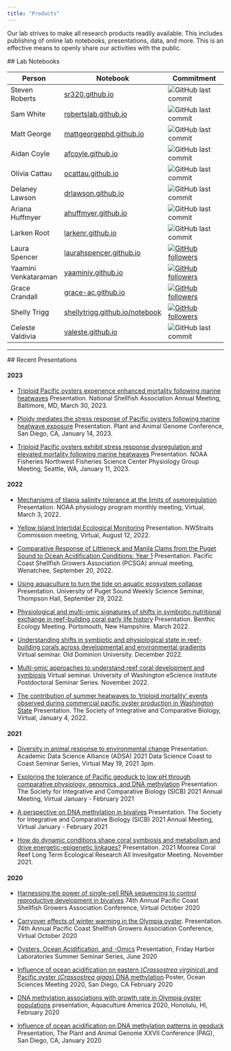 ```yaml
---
title: "Products"
---
```


```{=html}
<script type='text/javascript' src='https://d1bxh8uas1mnw7.cloudfront.net/assets/embed.js'></script>
```
Our lab strives to make all research products readily available. This includes publishing of online lab notebooks, presentations, data, and more. This is an effective means to openly share our activities with the public.

<a id="data"> \## Lab Notebooks</a>

| Person               | Notebook                                                                    | Commitment                                                                                                                                                  |
|----------------------|-----------------------------------------------------------------------------|-------------------------------------------------------------------------------------------------------------------------------------------------------------|
| Steven Roberts       | [sr320.github.io](https://sr320.github.io/)                                 | ![GitHub last commit](https://img.shields.io/github/last-commit/sr320/sr320.github.io)                                                                      |
| Sam White            | [robertslab.github.io](https://robertslab.github.io/sams-notebook/)         | ![GitHub last commit](https://img.shields.io/github/last-commit/RobertsLab/sams-notebook)                                                                   |
| Matt George          | [mattgeorgephd.github.io](https://mattgeorgephd.github.io/notebook/)        | ![GitHub last commit](https://img.shields.io/github/last-commit/mattgeorgephd/mattgeorgephd.github.io)                                                      |
| Aidan Coyle          | [afcoyle.github.io](https://afcoyle.github.io)                              | ![GitHub last commit](https://img.shields.io/github/last-commit/afcoyle/afcoyle.github.io)                                                                  |
| Olivia Cattau        | [ocattau.github.io](https://ocattau.github.io)                              | ![GitHub last commit](https://img.shields.io/github/last-commit/ocattau/ocattau.github.io)                                                                  |
| Delaney Lawson       | [drlawson.github.io](https://drlawson.github.io)                            | ![GitHub last commit](https://img.shields.io/github/last-commit/drlawson/drlawson.github.io)                                                                |
| Ariana Huffmyer      | [ahuffmyer.github.io](https://ahuffmyer.github.io/ASH_Putnam_Lab_Notebook/) | ![GitHub last commit](https://img.shields.io/github/last-commit/AHuffmyer/ASH_Putnam_Lab_Notebook)                                                          |
| Larken Root          | [larkenr.github.io](https://github.com/larkenr/larkenr.github.io)           | ![GitHub last commit](https://img.shields.io/github/last-commit/larkenr/larkenr.github.io)                                                                  |
| Laura Spencer        | [laurahspencer.github.io](https://laurahspencer.github.io/LabNotebook/)     | [![GitHub followers](https://img.shields.io/github/followers/laurahspencer.svg?style=social&label=Follow&maxAge=2592000)](https://github.com/laurahspencer) |
| Yaamini Venkataraman | [yaaminiv.github.io](https://yaaminiv.github.io/)                           | [![GitHub followers](https://img.shields.io/github/followers/yaaminiv.svg?style=social&label=Follow&maxAge=2592000)](https://github.com/yaaminiv)           |
| Grace Crandall       | [grace-ac.github.io](https://grace-ac.github.io/)                           | [![GitHub followers](https://img.shields.io/github/followers/grace-ac.svg?style=social&label=Follow&maxAge=2592000)](https://github.com/grace-ac)           |
| Shelly Trigg         | [shellytrigg.github.io/notebook](https://shellytrigg.github.io/notebook/)   | [![GitHub followers](https://img.shields.io/github/followers/shellytrigg.svg?style=social&label=Follow&maxAge=2592000)](https://github.com/shellytrigg)     |
| Celeste Valdivia     | [valeste.github.io](https://valeste.github.io/)                             | ![GitHub last commit](https://img.shields.io/github/last-commit/valeste/valeste.github.io)                                                                  |

------------------------------------------------------------------------

<a id="pres"> \## Recent Presentations</a>

#### 2023

-   [Triploid Pacific oysters experience enhanced mortality following marine heatwaves]() Presentation. National Shellfish Association Annual Meeting, Baltimore, MD, March 30, 2023.

-   [Ploidy mediates the stress response of Pacific oysters following marine heatwave exposure]() Presentation. Plant and Animal Genome Conference, San Diego, CA, January 14, 2023.

-   [Triploid Pacific oysters exhibit stress response dysregulation and elevated mortality following marine heatwaves]() Presentation. NOAA Fisheries Northwest Fisheries Science Center Physiology Group Meeting, Seattle, WA, January 11, 2023.

#### 2022

-   [Mechanisms of tilapia salinity tolerance at the limits of osmoregulation](https://github.com/larkenr/larkenr.github.io/blob/master/NOAA%20physiology%20meeting.pdf) Presentation. NOAA physiology program monthly meeting, Virtual, March 3, 2022.

-   [Yellow Island Intertidal Ecological Monitoring](https://github.com/ChrisMantegna/Yellow-Island/blob/69d21b1f1d52ba1bb2604e1ba387e0764242c50a/Yellow%20Island%20NWSC%20Presentation.pdf) Presentation. NWStraits Commission meeting, Virtual, August 12, 2022.

-   [Comparative Response of Littleneck and Manila Clams from the Puget Sound to Ocean Acidification Conditions: Year 1](https://github.com/larkenr/Clam-OA-project/blob/main/PCSGA%20sept%2022.pdf) Presentation. Pacific Coast Shellfish Growers Association (PCSGA) annual meeting, Wenatchee, September 20, 2022.

-   [Using aquaculture to turn the tide on aquatic ecosystem collapse](https://github.com/larkenr/larkenr.github.io/blob/master/UPS%20science%20seminar.pdf) Presentation. University of Puget Sound Weekly Science Seminar, Thompson Hall, September 29, 2022.

-   [Physiological and multi-omic signatures of shifts in symbiotic nutritional exchange in reef-building coral early life history](https://github.com/AHuffmyer/presentations/blob/master/2022/Benthics_Huffmyer_2022.pdf) Presentation. Benthic Ecology Meeting. Portsmouth, New Hampshire. March 2022.

-   [Understanding shifts in symbiotic and physiological state in reef- building corals across developmental and environmental gradients](https://github.com/AHuffmyer/presentations/blob/master/2022/OldDominion_Seminar_Huffmyer_2022.pdf) Virtual seminar. Old Dominion University. December 2022.

-   [Multi-omic approaches to understand reef coral development and symbiosis](https://github.com/AHuffmyer/presentations/blob/master/2022/UW_eScience_Seminar_Huffmyer_2022.pdf) Virtual seminar. University of Washington eScience Institute Postdoctoral Seminar Series. November 2022.

-   [The contribution of summer heatwaves to 'triploid mortality' events observed during commercial pacific oyster production in Washington State](https://github.com/mattgeorgephd/NOPP-gigas-ploidy-temp/blob/2ce2524f71c3b7a3344ce185f5c81e4f1cee6349/presentations/Aqua_2022.pdf) Presentation. The Society of Integrative and Comparative Biology, Virtual, January 4, 2022.

#### 2021

-   [Diversity in animal response to environmental change](https://github.com/shellytrigg/talk-Coast2Coast2021) Presentation. Academic Data Science Alliance (ADSA) 2021 Data Science Coast to Coast Seminar Series, Virtual May 19, 2021 3pm.

-   [Exploring the tolerance of Pacific geoduck to low pH through comparative physiology, genomics, and DNA methylation](https://github.com/shellytrigg/talk-SICB2020) Presentation. The Society for Integrative and Comparative Biology (SICB) 2021 Annual Meeting, Virtual January - February 2021

-   [A perspective on DNA methylation in bivalves](https://github.com/sr320/talk-sicb-2021) Presentation. The Society for Integrative and Comparative Biology (SICB) 2021 Annual Meeting, Virtual January - February 2021

-   [How do dynamic conditions shape coral symbiosis and metabolism and drive energetic-epigenetic linkages?](https://github.com/AHuffmyer/presentations/blob/master/2021/MCR_AIM_Huffmyer_2021.pdf) Presentation. 2021 Moorea Coral Reef Long Term Ecological Research All Invesitgator Meeting. November 2021.

#### 2020

-   [Harnessing the power of single-cell RNA sequencing to control reproductive development in bivalves](https://d.pr/IC8n80) 74th Annual Pacific Coast Shellfish Growers Association Conference, Virtual October 2020

-   [Carryover effects of winter warming in the Olympia oyster](https://doi.org/10.6084/m9.figshare.13224911.v3). Presentation. 74th Annual Pacific Coast Shellfish Growers Association Conference, Virtual October 2020

-   [Oysters, Ocean Acidification, and -Omics](https://doi.org/10.6084/m9.figshare.13198262) Presentation, Friday Harbor Laboratories Summer Seminar Series, June 2020

-   [Influence of ocean acidification on eastern (*Crassostrea virginica*) and Pacific oyster (*Crassostrea gigas*) DNA methylation](https://doi.org/10.6084/m9.figshare.11868231.v1) Poster, Ocean Sciences Meeting 2020, San Diego, CA February 2020

-   [DNA methylation associations with growth rate in Olympia oyster populations](https://doi.org/10.6084/m9.figshare.11857854.v1) presentation, Aquaculture America 2020, Honolulu, HI, February 2020

-   [Influence of ocean acidification on DNA methylation patterns in geoduck](https://github.com/shellytrigg/talk-pag2020) Presentation, The Plant and Animal Genome XXVII Conference (PAG), San Diego, CA, January 2020
